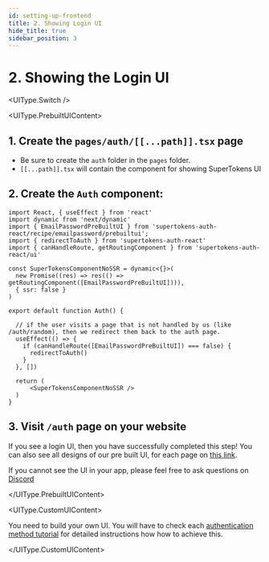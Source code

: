 ```yaml
---
id: setting-up-frontend
title: 2. Showing Login UI
hide_title: true
sidebar_position: 3
---
```



# 2. Showing the Login UI

<UIType.Switch />

<UIType.PrebuiltUIContent>

## 1. Create the `pages/auth/[[...path]].tsx` page
- Be sure to create the `auth` folder in the `pages` folder.
- `[[...path]].tsx` will contain the component for showing SuperTokens UI

## 2. Create the `Auth` component:

```tsx title="pages/auth/[[...path]].tsx"
import React, { useEffect } from 'react'
import dynamic from 'next/dynamic'
import { EmailPasswordPreBuiltUI } from 'supertokens-auth-react/recipe/emailpassword/prebuiltui';
import { redirectToAuth } from 'supertokens-auth-react'
import { canHandleRoute, getRoutingComponent } from 'supertokens-auth-react/ui'

const SuperTokensComponentNoSSR = dynamic<{}>(
  new Promise((res) => res(() => getRoutingComponent([EmailPasswordPreBuiltUI]))),
  { ssr: false }
)

export default function Auth() {

  // if the user visits a page that is not handled by us (like /auth/random), then we redirect them back to the auth page.
  useEffect(() => {
    if (canHandleRoute([EmailPasswordPreBuiltUI]) === false) { 
      redirectToAuth()
    }
  }, [])

  return (
      <SuperTokensComponentNoSSR />
  )
}
```

## 3. Visit `/auth` page on your website

If you see a login UI, then you have successfully completed this step! You can also see all designs of our pre built UI, for each page on [this link](https://master--6571be2867f75556541fde98.chromatic.com/?path=/story/auth-page--playground).

If you cannot see the UI in your app, please feel free to ask questions on [Discord](https://supertokens.com/discord)

</UIType.PrebuiltUIContent>

<UIType.CustomUIContent>

You need to build your own UI. You will have to check each [authentication method tutorial](/docs/authentication/overview) for detailed instructions how how to achieve this. 

</UIType.CustomUIContent>
